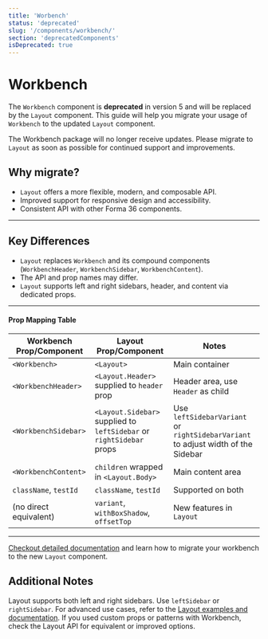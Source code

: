 ```yaml
---
title: 'Worbench'
status: 'deprecated'
slug: '/components/workbench/'
section: 'deprecatedComponents'
isDeprecated: true
---
```


# Workbench

The `Workbench` component is **deprecated** in version 5 and will be replaced by the `Layout` component. This guide will help you migrate your usage of `Workbench` to the updated `Layout` component.

The Workbench package will no longer receive updates. Please migrate to `Layout` as soon as possible for continued support and improvements.

## Why migrate?

- `Layout` offers a more flexible, modern, and composable API.
- Improved support for responsive design and accessibility.
- Consistent API with other Forma 36 components.

---

## Key Differences

- `Layout` replaces `Workbench` and its compound components (`WorkbenchHeader`, `WorkbenchSidebar`, `WorkbenchContent`).
- The API and prop names may differ.
- `Layout` supports left and right sidebars, header, and content via dedicated props.

---

#### Prop Mapping Table

| Workbench Prop/Component | Layout Prop/Component                                                | Notes                                                                            |
| ------------------------ | -------------------------------------------------------------------- | -------------------------------------------------------------------------------- |
| `<Workbench>`            | `<Layout>`                                                           | Main container                                                                   |
| `<WorkbenchHeader>`      | `<Layout.Header>` supplied to `header` prop                          | Header area, use `Header` as child                                               |
| `<WorkbenchSidebar>`     | `<Layout.Sidebar>` supplied to `leftSidebar` or `rightSidebar` props | Use `leftSidebarVariant` or `rightSidebarVariant` to adjust width of the Sidebar |
| `<WorkbenchContent>`     | `children` wrapped in `<Layout.Body>`                                | Main content area                                                                |
| `className`, `testId`    | `className`, `testId`                                                | Supported on both                                                                |
| (no direct equivalent)   | `variant`, `withBoxShadow`, `offsetTop`                              | New features in `Layout`                                                         |

---

[Checkout detailed documentation](https://github.com/contentful/forma-36/blob/main/MIGRATION.md#workbench) and learn how to migrate your workbench to the new `Layout` component.

## Additional Notes

Layout supports both left and right sidebars. Use `leftSidebar` or `rightSidebar`.
For advanced use cases, refer to the [Layout examples and documentation](/components/layout).
If you used custom props or patterns with Workbench, check the Layout API for equivalent or improved options.
